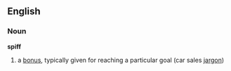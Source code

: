 ==English==
===Noun===
'''spiff'''
#a [[bonus]], typically given for reaching a particular goal (car sales [[jargon]])